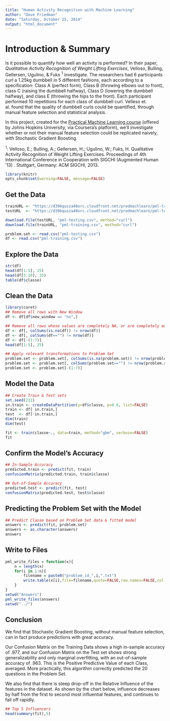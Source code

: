 ```yaml
---
title: "Human Activity Recognition with Machine Learning"
author: "Dave Friedman"
date: "Saturday, October 25, 2014"
output: "html_document"
---
```


# Introduction & Summary
Is it possible to quantify how well an activity is performed? In their paper, *Qualitative Activity Recognition of Weight Lifting Exercises*, Velloso, Bulling, Gellersen, Ugulino, & Fuks <sup>1</sup> investigate. The researchers had 6 participants curl a 1.25kg dumbbell in 5 different fashions, each according to a specification: Class A (perfect form), Class B (throwing elbows out to front), class C (raising the dumbbell halfway), Class D (lowering the dumbbell halfway), and class E (throwing the hips to the front). Each participant performed 10 repetitions for each class of dumbbell curl.
Velleso et. al. found that the quality of dumbbell curls could be quantified, through manual feature selection and statistical analysis.

In this project, created for the [Practical Machine Learning course](https://www.coursera.org/course/predmachlearn) (offered by Johns Hopkins University, via Coursera's platform), we'll investigate whether or not their manual feature selection could be replicated naively, with Stochastic Gradient Boosting.

<sup>1</sup>: Velloso, E.; Bulling, A.; Gellersen, H.; Ugulino, W.; Fuks, H. Qualitative Activity Recognition of Weight Lifting Exercises. Proceedings of 4th International Conference in Cooperation with SIGCHI (Augmented Human '13) . Stuttgart, Germany: ACM SIGCHI, 2013.

```r
library(knitr)
opts_chunk$set(warning=FALSE, message=FALSE)
```

## Get the Data
```r
trainURL <- "https://d396qusza40orc.cloudfront.net/predmachlearn/pml-training.csv"
testURL  <- "https://d396qusza40orc.cloudfront.net/predmachlearn/pml-testing.csv"

download.file(testURL, "pml-testing.csv", method="curl")
download.file(trainURL, "pml-training.csv", method="curl")

problem.set <- read.csv("pml-testing.csv")
df <- read.csv("pml-training.csv")
```


## Explore the Data
```r
str(df)
head(df[1:5], 25)
head(df[5:10], 25)
table(df$classe)
```

## Clean the Data
```r
library(caret)
## Remove all rows with New Window
df <- df[df$new_window == "no",] 

## Remove all rows whose values are completely NA, or are completely empty
df <- df[, colSums(is.na(df)) != nrow(df)]
df <- df[, colSums(df=="") != nrow(df)]
df <- df[-(1:7)]
head(df[1:5], 25)

## Apply relevant transformations to Problem Set
problem.set <- problem.set[, colSums(is.na(problem.set)) != nrow(problem.set)]
problem.set <- problem.set[, colSums(problem.set=="") != nrow(problem.set)]
problem.set <- problem.set[-(1:7)]
```


## Model the Data
```r
## Create Train & Test sets
set.seed(212)
in.train <- createDataPartition(y=df$classe, p=0.6, list=FALSE)
train <- df[ in.train,]
test  <- df[-in.train,]
dim(train)
dim(test)

fit <- train(classe~., data=train, method="gbm", verbose=FALSE)
fit
```

## Confirm the Model's Accuracy
```r
## In-Sample Accuracy
predicted.train <- predict(fit, train)
confusionMatrix(predicted.train, train$classe)

## Out-of-Sample Accuracy
predicted.test <- predict(fit, test)
confusionMatrix(predicted.test, test$classe)
```

## Predicting the Problem Set with the Model
```r
## Predict Classe based on Problem Set data & fitted model
answers <- predict(fit, problem.set)
answers <- as.character(answers)
answers
```

## Write to Files
```r
pml_write_files = function(x){
    n = length(x)
    for(i in 1:n){
        filename = paste0("problem_id_",i,".txt")
        write.table(x[i],file=filename,quote=FALSE,row.names=FALSE,col.names=FALSE)
    }
}
setwd("Answers")
pml_write_files(answers)
setwd("../")
```

## Conclusion
We find that Stochastic Gradient Boosting, without manual feature selection, can in fact produce  predictions with great accuracy.

Our Confusion Matrix on the Training Data shows a high in-sample accuracy of .977, and our Confusion Matrix on the Test set shows strong generalizability and only marginal overfitting, with an out-of-sample accuracy of .963. This is the Positive Predictive Value of each Class, averaged. More practically, this algorithm correctly predicted the 20 questions in the Problem Set.

We also find that there is steep drop-off in the Relative Influence of the features in the dataset. As shown by the chart below, influence decreases by half from the first to second most influential features, and continues to fall off rapidly.
```r
## Top 5 Influencers
head(summary(fit),5)
```